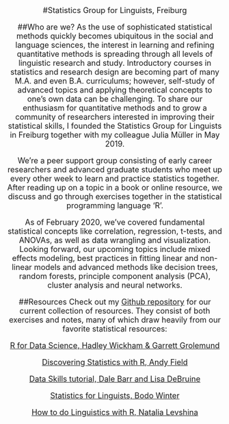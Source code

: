 <center><font size = 4>

#Statistics Group for Linguists, Freiburg



##Who are we?
As the use of sophisticated statistical methods quickly becomes ubiquitous in the social and language sciences, the interest in learning and refining quantitative methods is spreading through all levels of linguistic research and study. Introductory courses in statistics and research design are becoming part of many M.A. and even B.A. curriculums; however, self-study of advanced topics and applying theoretical concepts to one’s own data can be challenging. To share our enthusiasm for quantitative methods and to grow a community of researchers interested in improving their statistical skills, I founded the Statistics Group for Linguists in Freiburg together with my colleague Julia Müller in May 2019.

We're a peer support group consisting of early career researchers and advanced graduate students who meet up every other week to learn and practice statistics together. After reading up on a topic in a book or online resource, we discuss and go through exercises together in the statistical programming language ‘R’. 

As of February 2020, we’ve covered fundamental statistical concepts like correlation, regression, t-tests, and ANOVAs, as well as data wrangling and visualization. Looking forward, our upcoming topics include mixed effects modeling, best practices in fitting linear and non-linear models and advanced methods like decision trees, random forests, principle component analysis (PCA), cluster analysis and neural networks. 



##Resources
Check out my [Github repository](https://github.com/kyla-mcconnell/R_stats) for our current collection of resources. They consist of both exercises and notes, many of which draw heavily from our favorite statistical resources:

[R for Data Science, Hadley Wickham & Garrett Grolemund](https://r4ds.had.co.nz)

[Discovering Statistics with R, Andy Field](https://www.amazon.com/Discovering-Statistics-Using-Andy-Field/dp/1446200469/ref=sr_1_1?crid=CKZWXG1OAWRX&keywords=discovering+statistics+using+r&qid=1574011921&sprefix=discovering+stat%2Caps%2C230&sr=8-1)

[Data Skills tutorial, Dale Barr and Lisa DeBruine](https://gupsych.github.io/data_skills/01_intro.html)

[Statistics for Linguists, Bodo Winter](https://www.crcpress.com/Statistics-for-Linguists-An-Introduction-Using-R/Winter/p/book/9781138056091)

[How to do Linguistics with R, Natalia Levshina](https://benjamins.com/sites/z.195/)

</center></font>